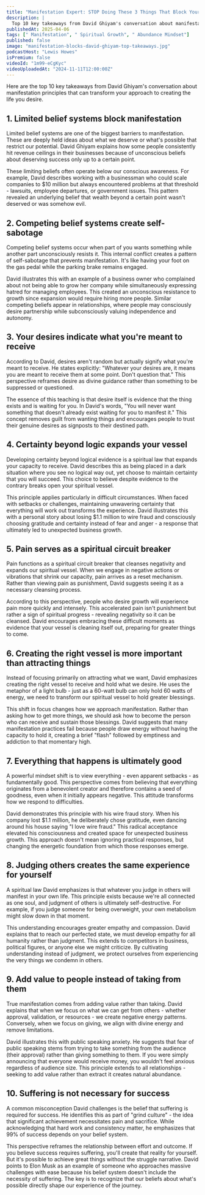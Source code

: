 ```yaml
---
title: "Manifestation Expert: STOP Doing These 3 Things That Block Your Manifestations! | David Ghiyam"
description: |
  Top 10 key takeaways from David Ghiyam's conversation about manifestation principles that can transform your approach to creating the life you desire.
publishedAt: 2025-04-06
tags: [" Manifestation", " Spiritual Growth", " Abundance Mindset"]
published: false
image: "manifestation-blocks-david-ghiyam-top-takeaways.jpg"
podcastHost: "Lewis Howes"
isPremium: false
videoId: "1m99-eCgKyc"
videoUploadedAt: "2024-11-11T12:00:00Z"
---
```



<PodcastSummaryPageLayout frontmatter={frontmatter}>

Here are the top 10 key takeaways from David Ghiyam's conversation about manifestation principles that can transform your approach to creating the life you desire.

## 1. Limited belief systems block manifestation

Limited belief systems are one of the biggest barriers to manifestation. These are deeply held ideas about what we deserve or what's possible that restrict our potential. David Ghiyam explains how some people consistently hit revenue ceilings in their businesses because of unconscious beliefs about deserving success only up to a certain point.

These limiting beliefs often operate below our conscious awareness. For example, David describes working with a businessman who could scale companies to $10 million but always encountered problems at that threshold - lawsuits, employee departures, or government issues. This pattern revealed an underlying belief that wealth beyond a certain point wasn't deserved or was somehow evil.

## 2. Competing belief systems create self-sabotage

Competing belief systems occur when part of you wants something while another part unconsciously resists it. This internal conflict creates a pattern of self-sabotage that prevents manifestation. It's like having your foot on the gas pedal while the parking brake remains engaged.

David illustrates this with an example of a business owner who complained about not being able to grow her company while simultaneously expressing hatred for managing employees. This created an unconscious resistance to growth since expansion would require hiring more people. Similar competing beliefs appear in relationships, where people may consciously desire partnership while subconsciously valuing independence and autonomy.

## 3. Your desires indicate what you're meant to receive

According to David, desires aren't random but actually signify what you're meant to receive. He states explicitly: "Whatever your desires are, it means you are meant to receive them at some point. Don't question that." This perspective reframes desire as divine guidance rather than something to be suppressed or questioned.

The essence of this teaching is that desire itself is evidence that the thing exists and is waiting for you. In David's words, "You will never want something that doesn't already exist waiting for you to manifest it." This concept removes guilt from wanting things and encourages people to trust their genuine desires as signposts to their destined path.

## 4. Certainty beyond logic expands your vessel

Developing certainty beyond logical evidence is a spiritual law that expands your capacity to receive. David describes this as being placed in a dark situation where you see no logical way out, yet choose to maintain certainty that you will succeed. This choice to believe despite evidence to the contrary breaks open your spiritual vessel.

This principle applies particularly in difficult circumstances. When faced with setbacks or challenges, maintaining unwavering certainty that everything will work out transforms the experience. David illustrates this with a personal story about losing $1.1 million to wire fraud and consciously choosing gratitude and certainty instead of fear and anger - a response that ultimately led to unexpected business growth.

## 5. Pain serves as a spiritual circuit breaker

Pain functions as a spiritual circuit breaker that cleanses negativity and expands our spiritual vessel. When we engage in negative actions or vibrations that shrink our capacity, pain arrives as a reset mechanism. Rather than viewing pain as punishment, David suggests seeing it as a necessary cleansing process.

According to this perspective, people who desire growth will experience pain more quickly and intensely. This accelerated pain isn't punishment but rather a sign of spiritual progress - revealing negativity so it can be cleansed. David encourages embracing these difficult moments as evidence that your vessel is cleaning itself out, preparing for greater things to come.

## 6. Creating the right vessel is more important than attracting things

Instead of focusing primarily on attracting what we want, David emphasizes creating the right vessel to receive and hold what we desire. He uses the metaphor of a light bulb - just as a 60-watt bulb can only hold 60 watts of energy, we need to transform our spiritual vessel to hold greater blessings.

This shift in focus changes how we approach manifestation. Rather than asking how to get more things, we should ask how to become the person who can receive and sustain those blessings. David suggests that many manifestation practices fail because people draw energy without having the capacity to hold it, creating a brief "flash" followed by emptiness and addiction to that momentary high.

## 7. Everything that happens is ultimately good

A powerful mindset shift is to view everything - even apparent setbacks - as fundamentally good. This perspective comes from believing that everything originates from a benevolent creator and therefore contains a seed of goodness, even when it initially appears negative. This attitude transforms how we respond to difficulties.

David demonstrates this principle with his wire fraud story. When his company lost $1.1 million, he deliberately chose gratitude, even dancing around his house saying "I love wire fraud." This radical acceptance elevated his consciousness and created space for unexpected business growth. This approach doesn't mean ignoring practical responses, but changing the energetic foundation from which those responses emerge.

## 8. Judging others creates the same experience for yourself

A spiritual law David emphasizes is that whatever you judge in others will manifest in your own life. This principle exists because we're all connected as one soul, and judgment of others is ultimately self-destructive. For example, if you judge someone for being overweight, your own metabolism might slow down in that moment.

This understanding encourages greater empathy and compassion. David explains that to reach our perfected state, we must develop empathy for all humanity rather than judgment. This extends to competitors in business, political figures, or anyone else we might criticize. By cultivating understanding instead of judgment, we protect ourselves from experiencing the very things we condemn in others.

## 9. Add value to people instead of taking from them

True manifestation comes from adding value rather than taking. David explains that when we focus on what we can get from others - whether approval, validation, or resources - we create negative energy patterns. Conversely, when we focus on giving, we align with divine energy and remove limitations.

David illustrates this with public speaking anxiety. He suggests that fear of public speaking stems from trying to take something from the audience (their approval) rather than giving something to them. If you were simply announcing that everyone would receive money, you wouldn't feel anxious regardless of audience size. This principle extends to all relationships - seeking to add value rather than extract it creates natural abundance.

## 10. Suffering is not necessary for success

A common misconception David challenges is the belief that suffering is required for success. He identifies this as part of "grind culture" - the idea that significant achievement necessitates pain and sacrifice. While acknowledging that hard work and consistency matter, he emphasizes that 99% of success depends on your belief system.

This perspective reframes the relationship between effort and outcome. If you believe success requires suffering, you'll create that reality for yourself. But it's possible to achieve great things without the struggle narrative. David points to Elon Musk as an example of someone who approaches massive challenges with ease because his belief system doesn't include the necessity of suffering. The key is to recognize that our beliefs about what's possible directly shape our experience of the journey.

</PodcastSummaryPageLayout>
